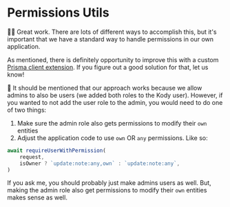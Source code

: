 # Permissions Utils

<EpicVideo url="https://www.epicweb.dev/workshops/authentication-strategies-and-implementation/permissions/securing-admin-pages-with-user-permissions/solution" />

👨‍💼 Great work. There are lots of different ways to accomplish this, but it's
important that we have a standard way to handle permissions in our own
application.

As mentioned, there is definitely opportunity to improve this with a custom
[Prisma client extension](https://www.prisma.io/docs/concepts/components/prisma-client/client-extensions).
If you figure out a good solution for that, let us know!

🦉 It should be mentioned that our approach works because we allow admins to
also be users (we added both roles to the Kody user). However, if you wanted to
not add the user role to the admin, you would need to do one of two things:

1. Make sure the admin role also gets permissions to modify their `own` entities
2. Adjust the application code to use `own` OR `any` permissions. Like so:

```ts
await requireUserWithPermission(
	request,
	isOwner ? `update:note:any,own` : `update:note:any`,
)
```

If you ask me, you should probably just make admins users as well. But, making
the admin role also get permissions to modify their `own` entities makes sense
as well.
